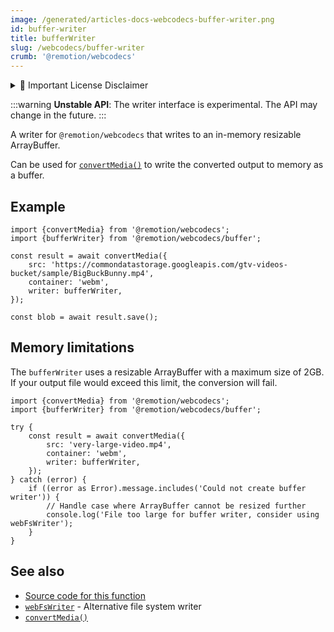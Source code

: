 ```yaml
---
image: /generated/articles-docs-webcodecs-buffer-writer.png
id: buffer-writer
title: bufferWriter
slug: /webcodecs/buffer-writer
crumb: '@remotion/webcodecs'
---
```



<details>
	<summary>💼 Important License Disclaimer</summary>
	<LicenseDisclaimer />
</details>

:::warning
**Unstable API**: The writer interface is experimental. The API may change in the future.
:::

A writer for `@remotion/webcodecs` that writes to an in-memory resizable ArrayBuffer.

Can be used for [`convertMedia()`](/docs/webcodecs/convert-media) to write the converted output to memory as a buffer.

## Example

```tsx twoslash title="Using bufferWriter"
import {convertMedia} from '@remotion/webcodecs';
import {bufferWriter} from '@remotion/webcodecs/buffer';

const result = await convertMedia({
	src: 'https://commondatastorage.googleapis.com/gtv-videos-bucket/sample/BigBuckBunny.mp4',
	container: 'webm',
	writer: bufferWriter,
});

const blob = await result.save();
```

## Memory limitations

The `bufferWriter` uses a resizable ArrayBuffer with a maximum size of 2GB. If your output file would exceed this limit, the conversion will fail.

```tsx twoslash title="Error handling for large files"
import {convertMedia} from '@remotion/webcodecs';
import {bufferWriter} from '@remotion/webcodecs/buffer';

try {
	const result = await convertMedia({
		src: 'very-large-video.mp4',
		container: 'webm',
		writer: bufferWriter,
	});
} catch (error) {
	if ((error as Error).message.includes('Could not create buffer writer')) {
		// Handle case where ArrayBuffer cannot be resized further
		console.log('File too large for buffer writer, consider using webFsWriter');
	}
}
```

## See also

- [Source code for this function](https://github.com/remotion-dev/remotion/blob/main/packages/webcodecs/src/writers/buffer-implementation/writer.ts)
- [`webFsWriter`](/docs/webcodecs/web-fs-writer) - Alternative file system writer
- [`convertMedia()`](/docs/webcodecs/convert-media)
